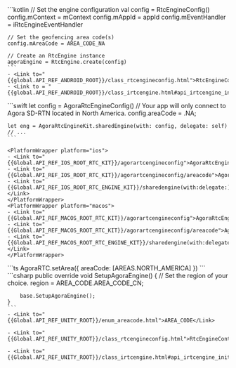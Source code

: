 <PlatformWrapper platform="android">
    ```kotlin    
    // Set the engine configuration
    val config = RtcEngineConfig()
    config.mContext = mContext
    config.mAppId = appId
    config.mEventHandler = iRtcEngineEventHandler

    // Set the geofencing area code(s)
    config.mAreaCode = AREA_CODE_NA

    // Create an RtcEngine instance
    agoraEngine = RtcEngine.create(config)
    ```
    - <Link to="{{global.API_REF_ANDROID_ROOT}}/class_rtcengineconfig.html">RtcEngineConfig</Link>
    - <Link to = "{{global.API_REF_ANDROID_ROOT}}/class_irtcengine.html#api_irtcengine_initialize">RtcEngine.create</Link>
</PlatformWrapper>
<PlatformWrapper platform={["ios","macos"]}>
    ```swift
    let config = AgoraRtcEngineConfig()
    // Your app will only connect to Agora SD-RTN located in North America.
    config.areaCode = .NA;

    let eng = AgoraRtcEngineKit.sharedEngine(with: config, delegate: self)
    // ...
    ```

    <PlatformWrapper platform="ios">
    - <Link to="{{Global.API_REF_IOS_ROOT_RTC_KIT}}/agorartcengineconfig">AgoraRtcEngineConfig</Link>
    - <Link to="{{Global.API_REF_IOS_ROOT_RTC_KIT}}/agorartcengineconfig/areacode">AgoraRtcEngineConfig/areaCode</Link>
    - <Link to="{{Global.API_REF_IOS_ROOT_RTC_ENGINE_KIT}}/sharedengine(with:delegate:)">AgoraRtcEngineKit/sharedEngine(with:delegate:)</Link>
    </PlatformWrapper>
    <PlatformWrapper platform="macos">
    - <Link to="{{Global.API_REF_MACOS_ROOT_RTC_KIT}}/agorartcengineconfig">AgoraRtcEngineConfig</Link>
    - <Link to="{{Global.API_REF_MACOS_ROOT_RTC_KIT}}/agorartcengineconfig/areacode">AgoraRtcEngineConfig/areaCode</Link>
    - <Link to="{{Global.API_REF_MACOS_ROOT_RTC_ENGINE_KIT}}/sharedengine(with:delegate:)">AgoraRtcEngineKit/sharedEngine(with:delegate:)</Link>
    </PlatformWrapper>
</PlatformWrapper>
<PlatformWrapper platform="react-js">
    ```ts
    AgoraRTC.setArea({
        areaCode: [AREAS.NORTH_AMERICA]
    })
    ```
</PlatformWrapper>
<PlatformWrapper platform="unity">
    ```csharp
    public override void SetupAgoraEngine()
    {
        // Set the region of your choice.
        region = AREA_CODE.AREA_CODE_CN;

        base.SetupAgoraEngine();
    }
    ```
    - <Link to="{{Global.API_REF_UNITY_ROOT}}/enum_areacode.html">AREA_CODE</Link>

    - <Link to="{{Global.API_REF_UNITY_ROOT}}/class_rtcengineconfig.html">RtcEngineContext</Link>

    - <Link to="{{Global.API_REF_UNITY_ROOT}}/class_irtcengine.html#api_irtcengine_initialize">Initialize</Link>
</PlatformWrapper>